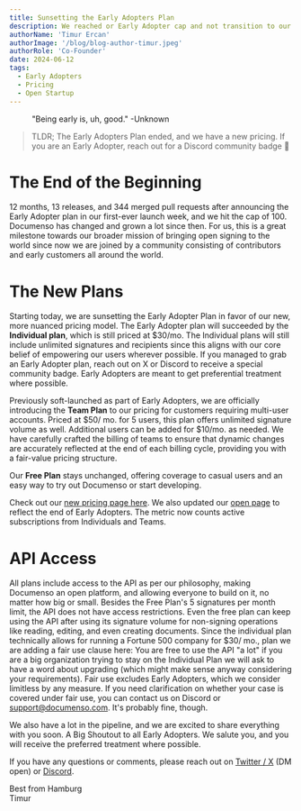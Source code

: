 ```yaml
---
title: Sunsetting the Early Adopters Plan
description: We reached or Early Adopter cap and not transition to our regular pricing 🎉
authorName: 'Timur Ercan'
authorImage: '/blog/blog-author-timur.jpeg'
authorRole: 'Co-Founder'
date: 2024-06-12
tags:
  - Early Adopters
  - Pricing 
  - Open Startup
---
```


<figure>
  <MdxNextImage
    src="/blog/sunset.jpg"
    width="1260"
    height="630"
    alt="A beautiful sunset as a metaphor for the Early Adopter phase ending"
  />

  <figcaption className="text-center">
    "Being early is, uh, good." -Unknown
  </figcaption>
</figure>

> TLDR; The Early Adopters Plan ended, and we have a new pricing. If you are an Early Adopter, reach out for a Discord community badge 🏅

# The End of the Beginning
12 months, 13 releases, and 344 merged pull requests after announcing the Early Adopter plan in our first-ever launch week, and we hit the cap of 100. Documenso has changed and grown a lot since then. For us, this is a great milestone towards our broader mission of bringing open signing to the world since now we are joined by a community consisting of contributors and early customers all around the world. 

# The New Plans
Starting today, we are sunsetting the Early Adopter Plan in favor of our new, more nuanced pricing model. The Early Adopter plan will succeeded by the **Individual plan**, which is still priced at $30/mo. The Individual plans will still include unlimited signatures and recipients since this aligns with our core belief of empowering our users wherever possible. If you managed to grab an Early Adopter plan, reach out on X or Discord to receive a special community badge. Early Adopters are meant to get preferential treatment where possible.

Previously soft-launched as part of Early Adopters, we are officially introducing the **Team Plan** to our pricing for customers requiring multi-user accounts. Priced at $50/ mo. for 5 users, this plan offers unlimited signature volume as well. Additional users can be added for $10/mo. as needed. We have carefully crafted the billing of teams to ensure that dynamic changes are accurately reflected at the end of each billing cycle, providing you with a fair-value pricing structure.

Our **Free Plan** stays unchanged, offering coverage to casual users and an easy way to try out Documenso or start developing.

Check out our [new pricing page here](https://documen.so/pricing). We also updated our [open page](https://documen.so/open) to reflect the end of Early Adopters. The metric now counts active subscriptions from Individuals and Teams.

# API Access
All plans include access to the API as per our philosophy, making Documenso an open platform, and allowing everyone to build on it, no matter how big or small. Besides the Free Plan's 5 signatures per month limit, the API does not have access restrictions. Even the free plan can keep using the API after using its signature volume for non-signing operations like reading, editing, and even creating documents. Since the individual plan technically allows for running a Fortune 500 company for $30/ mo., plan we are adding a fair use clause here: You are free to use the API "a lot" if you are a big organization trying to stay on the Individual Plan we will ask to have a word about upgrading (which might make sense anyway considering your requirements). Fair use excludes Early Adopters, which we consider limitless by any measure. If you need clarification on whether your case is covered under fair use, you can contact us on Discord or support@documenso.com. It's probably fine, though.

We also have a lot in the pipeline, and we are excited to share everything with you soon. A Big Shoutout to all Early Adopters. We salute you, and you will receive the preferred treatment where possible.

If you have any questions or comments, please reach out on [Twitter / X](https://twitter.com/eltimuro) (DM open) or [Discord](https://documen.so/discord).

Best from Hamburg\
Timur